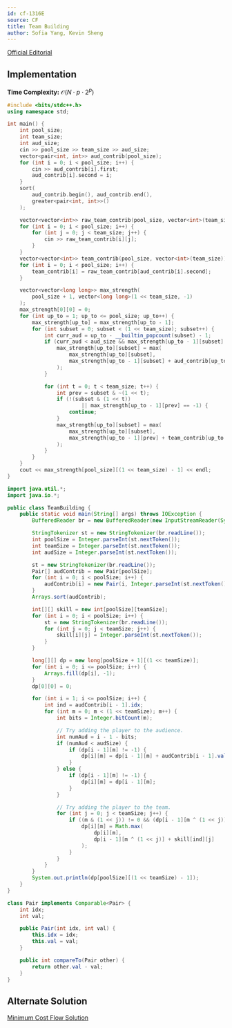 ```yaml
---
id: cf-1316E
source: CF
title: Team Building
author: Sofia Yang, Kevin Sheng
---
```


[Official Editorial](https://codeforces.com/blog/entry/74493)

## Implementation

**Time Complexity:** $\mathcal{O}(N\cdot p\cdot 2^p)$

<LanguageSection>
<CPPSection>

```cpp
#include <bits/stdc++.h>
using namespace std;

int main() {
	int pool_size;
	int team_size;
	int aud_size;
	cin >> pool_size >> team_size >> aud_size;
	vector<pair<int, int>> aud_contrib(pool_size);
	for (int i = 0; i < pool_size; i++) {
		cin >> aud_contrib[i].first;
		aud_contrib[i].second = i;
	}
	sort(
		aud_contrib.begin(), aud_contrib.end(),
		greater<pair<int, int>>()
	);

	vector<vector<int>> raw_team_contrib(pool_size, vector<int>(team_size));
	for (int i = 0; i < pool_size; i++) {
		for (int j = 0; j < team_size; j++) {
			cin >> raw_team_contrib[i][j];
		}
	}
	vector<vector<int>> team_contrib(pool_size, vector<int>(team_size));
	for (int i = 0; i < pool_size; i++) {
		team_contrib[i] = raw_team_contrib[aud_contrib[i].second];
	}

	vector<vector<long long>> max_strength(
		pool_size + 1, vector<long long>(1 << team_size, -1)
	);
	max_strength[0][0] = 0;
	for (int up_to = 1; up_to <= pool_size; up_to++) {
		max_strength[up_to] = max_strength[up_to - 1];
		for (int subset = 0; subset < (1 << team_size); subset++) {
			int curr_aud = up_to - __builtin_popcount(subset) - 1;
			if (curr_aud < aud_size && max_strength[up_to - 1][subset] != -1) {
				max_strength[up_to][subset] = max(
					max_strength[up_to][subset],
					max_strength[up_to - 1][subset] + aud_contrib[up_to - 1].first
				);
			}

			for (int t = 0; t < team_size; t++) {
				int prev = subset & ~(1 << t);
				if (!(subset & (1 << t))
						|| max_strength[up_to - 1][prev] == -1) {
					continue;
				}
				max_strength[up_to][subset] = max(
					max_strength[up_to][subset],
					max_strength[up_to - 1][prev] + team_contrib[up_to - 1][t]
				);
			}
		}
	}
	cout << max_strength[pool_size][(1 << team_size) - 1] << endl;
}
```

</CPPSection>

<JavaSection>

```java
import java.util.*;
import java.io.*;

public class TeamBuilding {
	public static void main(String[] args) throws IOException {
		BufferedReader br = new BufferedReader(new InputStreamReader(System.in));

		StringTokenizer st = new StringTokenizer(br.readLine());
		int poolSize = Integer.parseInt(st.nextToken());
		int teamSize = Integer.parseInt(st.nextToken());
		int audSize = Integer.parseInt(st.nextToken());

		st = new StringTokenizer(br.readLine());
		Pair[] audContrib = new Pair[poolSize];
		for (int i = 0; i < poolSize; i++) {
			audContrib[i] = new Pair(i, Integer.parseInt(st.nextToken()));
		}
		Arrays.sort(audContrib);

		int[][] skill = new int[poolSize][teamSize];
		for (int i = 0; i < poolSize; i++) {
			st = new StringTokenizer(br.readLine());
			for (int j = 0; j < teamSize; j++) {
				skill[i][j] = Integer.parseInt(st.nextToken());
			}
		}

		long[][] dp = new long[poolSize + 1][(1 << teamSize)];
		for (int i = 0; i <= poolSize; i++) {
			Arrays.fill(dp[i], -1);
		}
		dp[0][0] = 0;

		for (int i = 1; i <= poolSize; i++) {
			int ind = audContrib[i - 1].idx;
			for (int m = 0; m < (1 << teamSize); m++) {
				int bits = Integer.bitCount(m);

				// Try adding the player to the audience.
				int numAud = i - 1 - bits;
				if (numAud < audSize) {
					if (dp[i - 1][m] != -1) {
						dp[i][m] = dp[i - 1][m] + audContrib[i - 1].val;
					}
				} else {
					if (dp[i - 1][m] != -1) {
						dp[i][m] = dp[i - 1][m];
					}
				}

				// Try adding the player to the team.
				for (int j = 0; j < teamSize; j++) {
					if ((m & (1 << j)) != 0 && (dp[i - 1][m ^ (1 << j)]) != -1) {
						dp[i][m] = Math.max(
							dp[i][m],
							dp[i - 1][m ^ (1 << j)] + skill[ind][j]
						);
					}
				}
			}
		}
		System.out.println(dp[poolSize][(1 << teamSize) - 1]);
	}
}

class Pair implements Comparable<Pair> {
	int idx;
	int val;

	public Pair(int idx, int val) {
		this.idx = idx;
		this.val = val;
	}

	public int compareTo(Pair other) {
		return other.val - val;
	}
}
```

</JavaSection>
</LanguageSection>

## Alternate Solution

[Minimum Cost Flow Solution](https://codeforces.com/blog/entry/74493?#comment-586020)
